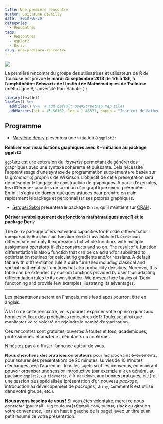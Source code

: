 ```yaml
---
title: Une première rencontre
author: Guillaume Devailly
date: '2018-06-29'
categories:
  - Rencontres
tags:
  - Rencontres
  - ggplot2
  - Deriv
slug: une-premiere-rencontre
---
```


![](/img/logo.svg)

La première rencontre du groupe des utilisatrices et utilisateurs de R de Toulouse est prévue le **mardi 25 septembre 2018** de **17h à 18h**,
à l'**amphithéâtre Schwartz de l'Institut de Mathématiques de Toulouse** (métro ligne B, Université Paul Sabatier) :

```r
library(leaflet)
leaflet() %>%
  addTiles() %>%  # Add default OpenStreetMap map tiles
  addMarkers(lat = 43.56162, lng = 1.46577, popup = "Institut de Mathématiques de Toulouse")
```

## Programme
- [Marylène Henry](https://twitter.com/henry_marylene) présentera une initiation à `ggplot2` :

**Réaliser vos visualisations graphiques avec R – initiation au package ggplot2**

`ggplot2` est une extension du *tidyverse* permettant de générer des graphiques avec une syntaxe cohérente et puissante. Cela nécessite l’apprentissage d’une syntaxe de programmation supplémentaire basée sur la *grammar of graphics* de Wilkinson.
L’objectif de cette présentation sera de présenter le langage de construction de graphiques. A partir d'exemples, les différentes couches de création d'un graphique seront présentées.
Enfin, il s'agira de donner quelques astuces pour prendre en main rapidement le package et personnaliser ses propres graphiques.

- [Serguei Sokol](https://twitter.com/influx_s) présentera le package `Deriv`, qu'il maintient sur
[CRAN](https://cran.r-project.org/package=Deriv) :

**Dériver symboliquement des fonctions mathématiques avec R et le package Deriv**

The `Deriv` package offers extended capacities for R code
differentiation compared to the classical function `deriv()` available in R.
`Deriv` can differentiate not only R expressions but whole functions
with multiple assignment operators, if-else constructs and so on. The
result of a function differentiation is also a function that can be
called and/or submitted to optimization routines for calculating
gradients and/or hessians. A default table with differentiation rule is
quite furnished including classical and special mathematical functions
but also probability densities. Moreover, this table can be extended by
custom functions provided by user thus adapting differentiation rules to
its own situation.
We present here basics of 'Deriv' functioning and provide few examples
illustrating its advantages.

------

Les présentations seront en Français, mais les diapos pourront être en anglais.

À la fin de cette rencontre, vous pourrez exprimer votre opinion quant aux horaires et lieux des prochaines rencontres de R Toulouse, ainsi que manifester votre volonté de rejoindre le comité d'organisation.

Ces rencontres sont gratuites, ouvertes à toutes et tous, académiques, professionnels et amateurs, débutants ou confirmés.

N'hésitez pas à diffuser l'annonce autour de vous.

**Nous cherchons des oratrices ou orateurs** pour les prochains évènements, pour assurer des présentations de 20 minutes, suivies de 10 minutes d'échanges avec l'audience.
Tous les sujets sont les bienvenus, en espérant pouvoir organiser une session introductive (par exemple à `R` en général, au package `ggplot2`, au `tidyverse`, à `R markdown`, aux bonnes pratiques, etc.) et une session plus spécialisée (présentation d'un nouveau *package*, introduction au développement de *packages*, `shiny`, comment R est utilisé dans votre groupe, etc.).

**Nous avons besoins de vous !** Si vous êtes volontaire, merci de nous contacter (par mail : rug.toulouse[at]gmail.com, twitter, slack ou github à votre convenance, liens en haut à gauche de la page), avec un titre et un petit résumé de votre présentation.




